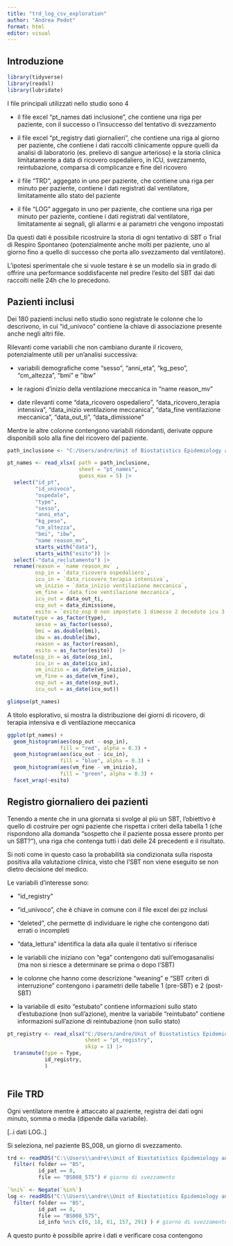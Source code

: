 ```yaml
---
title: "trd_log_csv_exploration"
author: "Andrea Pedot"
format: html
editor: visual
---
```


## Introduzione

```r
library(tidyverse)
library(readxl)
library(lubridate)
```

I file principali utilizzati nello studio sono 4

-   il file excel "pt_names dati inclusione", che contiene una riga per paziente, con il successo o l'insuccesso del tentativo di svezzamento

-   il file excel "pt_registry dati giornalieri", che contiene una riga al giorno per paziente, che contiene i dati raccolti clinicamente oppure quelli da analisi di laboratorio (es. prelievo di sangue arterioso) e la storia clinica limitatamente a data di ricovero ospedaliero, in ICU, svezzamento, reintubazione, comparsa di complicanze e fine del ricovero

-   il file "TRD", aggegato in uno per paziente, che contiene una riga per minuto per paziente, contiene i dati registrati dal ventilatore, limitatamente allo stato del paziente

-   il file "LOG" aggegato in uno per paziente, che contiene una riga per minuto per paziente, contiene i dati registrati dal ventilatore, limitatamente ai segnali, gli allarmi e ai parametri che vengono impostati

Da questi dati è possibile ricostruire la storia di ogni tentativo di SBT o Trial di Respiro Spontaneo (potenzialmente anche molti per paziente, uno al giorno fino a quello di successo che porta allo svezzamento dal ventilatore).

L'ipotesi sperimentale che si vuole testare è se un modello sia in grado di offrire una performance soddisfacente nel predire l'esito del SBT dai dati raccolti nelle 24h che lo precedono.

## Pazienti inclusi

Dei 180 pazienti inclusi nello studio sono registrate le colonne che lo descrivono, in cui "id_univoco" contiene la chiave di associazione presente anche negli altri file.

Rilevanti come variabili che non cambiano durante il ricovero, potenzialmente utili per un'analisi successiva:

-   variabili demografiche come "sesso", "anni_eta", "kg_peso", "cm_altezza", "bmi" e "ibw"

-   le ragioni d'inizio della ventilazione meccanica in "name reason_mv"

-   date rilevanti come "data_ricovero ospedaliero", "data_ricovero_terapia intensiva", "data_inizio ventilazione meccanica", "data_fine ventilazione meccanica", "data_out_ti", "data_dimissione"

Mentre le altre colonne contengono variabili ridondanti, derivate oppure disponibili solo alla fine del ricovero del paziente.

```r
path_inclusione <- "C:/Users/andre/Unit of Biostatistics Epidemiology and Public Health/LEMBS - Weaning Study/Driving p e Weaning/pt_names dati inclusione.xlsx"

pt_names <- read_xlsx( path = path_inclusione,
                       sheet = "pt_names",
                       guess_max = 5) |>
  select("id_pt",
         "id_univoco",
         "ospedale",
         "type",
         "sesso",
         "anni_eta",
         "kg_peso",
         "cm_altezza",
         "bmi", "ibw",
         "name reason_mv",
         starts_with("data"),
         starts_with("esito")) |> 
  select(-"data_reclutamento") |> 
  rename(reason = `name reason_mv` ,
         osp_in = `data_ricovero ospedaliero`,
         icu_in = `data_ricovero_terapia intensiva`,
         vm_inizio = `data_inizio ventilazione meccanica`,
         vm_fine = `data_fine ventilazione meccanica`,
         icu_out = data_out_ti,
         osp_out = data_dimissione,
         esito = `esito_osp 0 non impostato 1 dimesso 2 deceduto icu 3 deceduto osp`) |> 
  mutate(type = as_factor(type),
         sesso = as_factor(sesso),
         bmi = as.double(bmi),
         ibw = as.double(ibw),
         reason = as_factor(reason),
         esito = as_factor(esito))  |>
  mutate(osp_in = as_date(osp_in),
         icu_in = as_date(icu_in),
         vm_inizio = as_date(vm_inizio),
         vm_fine = as_date(vm_fine),
         osp_out = as_date(osp_out),
         icu_out = as_date(icu_out))
```

```r
glimpse(pt_names)
```

A titolo esplorativo, si mostra la distribuzione dei giorni di ricovero, di terapia intensiva e di ventilazione meccanica

```r
ggplot(pt_names) +
  geom_histogram(aes(osp_out - osp_in),
                 fill = "red", alpha = 0.3) +
  geom_histogram(aes(icu_out - icu_in),
                 fill = "blue", alpha = 0.3) +
  geom_histogram(aes(vm_fine - vm_inizio),
                 fill = "green", alpha = 0.3) +
  facet_wrap(~esito)
```

## Registro giornaliero dei pazienti

Tenendo a mente che in una giornata si svolge al più un SBT, l'obiettivo è quello di costruire per ogni paziente che rispetta i criteri della tabella 1 (che rispondono alla domanda "sospetto che il paziente possa essere pronto per un SBT?"), una riga che contenga tutti i dati delle 24 precedenti e il risultato.

Si noti come in questo caso la probabilità sia condizionata sulla risposta positiva alla valutazione clinica, visto che l'SBT non viene eseguito se non dietro decisione del medico.

Le variabili d'interesse sono:

-   "id_registry"

-   "id_univoco", che è chiave in comune con il file excel dei pz inclusi

-   "deleted", che permette di individuare le righe che contengono dati errati o incompleti

-   "data_lettura" identifica la data alla quale il tentativo si riferisce

-   le variabili che iniziano con "ega" contengono dati sull'emogasanalisi (ma non si riesce a determinare se prima o dopo l'SBT)

-   le colonne che hanno come descrizione "weaning" e "SBT criteri di interruzione" contengono i parametri delle tabelle 1 (pre-SBT) e 2 (post-SBT)

-   la variabile di esito "estubato" contiene informazioni sullo stato d'estubazione (non sull'azione), mentre la variabile "reintubato" contiene informazioni sull'azione di reintubazione (non sullo stato)

```r
pt_registry <- read_xlsx("C:/Users/andre/Unit of Biostatistics Epidemiology and Public Health/LEMBS - Weaning Study/Driving p e Weaning/pt_registry dati giornalieri.xls.xlsx",
                         sheet = "pt_registry",
                         skip = 1) |> 
  transmute(type = Type,
            id_registry,
            )
  
```

## File TRD

Ogni ventilatore mentre è attaccato al paziente, registra dei dati ogni minuto, somma o media (dipende dalla variabile).

\[..i dati LOG..\]

Si seleziona, nel paziente BS_008, un giorno di svezzamento.

```r
trd <- readRDS("C:\\Users\\andre\\Unit of Biostatistics Epidemiology and Public Health\\LEMBS - Weaning Study\\output\\202204111455-weaningsTRD.rds") |> 
  filter( folder == "BS",
          id_pat == 8,
          file == "BS008_575") # giorno di svezzamento

`%ni%` <- Negate(`%in%`)
log <- readRDS("C:\\Users\\andre\\Unit of Biostatistics Epidemiology and Public Health\\LEMBS - Weaning Study\\output\\202204111455-weaningsLOG.rds") |> 
  filter( folder == "BS",
          id_pat == 8,
          file == "BS008_575",
          id_info %ni% c(0, 18, 61, 157, 291) ) # giorno di svezzamento
```

A questo punto è possibile aprire i dati e verificare cosa contengono
